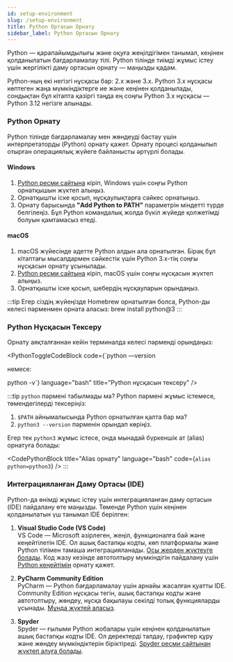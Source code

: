 ```yaml
---
id: setup-environment
slug: /setup-environment
title: Python Ортасын Орнату
sidebar_label: Python Ортасын Орнату
---
```




Python — қарапайымдылығы және оқуға жеңілдігімен танымал, кеңінен қолданылатын бағдарламалау тілі. Python тілінде тиімді жұмыс істеу үшін жергілікті даму ортасын орнату — маңызды қадам.

Python-ның екі негізгі нұсқасы бар: 2.x және 3.x. Python 3.x нұсқасы көптеген жаңа мүмкіндіктерге ие және кеңінен қолданылады, сондықтан бұл кітапта қазіргі таңда ең соңғы Python 3.x нұсқасы — Python 3.12 негізге алынады.

### Python Орнату
Python тілінде бағдарламалау мен жөндеуді бастау үшін интерпретаторды (Python) орнату қажет. Орнату процесі қолданылып отырған операциялық жүйеге байланысты әртүрлі болады.

#### Windows

1. [Python ресми сайтына](https://www.python.org/downloads/) кіріп, Windows үшін соңғы Python орнатқышын жүктеп алыңыз.
2. Орнатқышты іске қосып, нұсқаулықтарға сәйкес орнатыңыз.
3. Орнату барысында **"Add Python to PATH"** параметрін міндетті түрде белгілеңіз. Бұл Python командалық жолда бүкіл жүйеде қолжетімді болуын қамтамасыз етеді.

#### macOS

1. macOS жүйесінде әдетте Python алдын ала орнатылған. Бірақ бұл кітаптағы мысалдармен сәйкестік үшін Python 3.x-тің соңғы нұсқасын орнату ұсынылады.
2. [Python ресми сайтына](https://www.python.org/downloads/) кіріп, macOS үшін соңғы нұсқасын жүктеп алыңыз.
3. Орнатқышты іске қосып, шебердің нұсқауларын орындаңыз.

:::tip 
Егер сіздің жүйеңізде Homebrew орнатылған болса, Python-ды келесі пәрменмен орната аласыз: brew install python@3
:::

### Python Нұсқасын Тексеру
Орнату аяқталғаннан кейін терминалда келесі пәрменді орындаңыз:

<PythonToggleCodeBlock
  code={`python —version
  
немесе:
  
python -v`}
  language="bash"
  title="Python нұсқасын тексеру"
/>

:::tip `python` пәрмені табылмады ма?
Python пәрмені жұмыс істемесе, төмендегілерді тексеріңіз:

1. `$PATH` айнымалысында Python орнатылған қалта бар ма?
2. `python3 --version` пәрменін орындап көріңіз.

Егер тек `python3` жұмыс істесе, онда мынадай бүркеншік ат (alias) орнатуға болады:

<CodePythonBlock
  title="Alias орнату"
  language="bash"
  code={`alias python=python3`}
/>
:::

### Интеграцияланған Даму Ортасы (IDE)

Python-да өнімді жұмыс істеу үшін интеграцияланған даму ортасын (IDE) пайдалану өте маңызды. Төменде Python үшін кеңінен қолданылатын үш танымал IDE берілген:

1. **Visual Studio Code (VS Code)**  
   VS Code — Microsoft әзірлеген, жеңіл, функционалға бай және кеңейтілетін IDE. Ол ашық бастапқы кодты, көп платформалы және Python тілімен тамаша интеграцияланады. [Осы жерден жүктеуге болады](https://code.visualstudio.com/). Код жазу кезінде автотолтыру мүмкіндігін пайдалану үшін [Python кеңейтімін](https://marketplace.visualstudio.com/items?itemName=ms-python.python) орнату қажет.

2. **PyCharm Community Edition**  
   PyCharm — Python бағдарламалау үшін арнайы жасалған қуатты IDE. Community Edition нұсқасы тегін, ашық бастапқы кодты және автотолтыру, жөндеу, нұсқа бақылауы секілді толық функцияларды ұсынады. [Мұнда жүктей аласыз](https://www.jetbrains.com/pycharm/download/).

3. **Spyder**  
   Spyder — ғылыми Python жобалары үшін кеңінен қолданылатын ашық бастапқы кодты IDE. Ол деректерді талдау, графиктер құру және жөндеу мүмкіндіктерін біріктіреді. [Spyder ресми сайтынан жүктеп алуға болады](https://www.spyder-ide.org/).